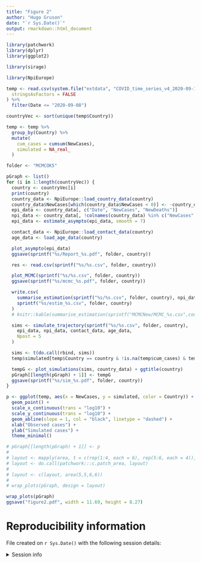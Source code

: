 ```yaml
---
title: "Figure 2"
author: "Hugo Gruson"
date: "`r Sys.Date()`"
output: rmarkdown::html_document
---
```


```r
library(patchwork)
library(dplyr)
library(ggplot2)

library(sirage)

library(NpiEurope)
```

```r
temp <- read.csv(system.file("extdata", "COVID_time_series_v4_2020-09-16.csv", package = "NpiEurope"),
  stringsAsFactors = FALSE
) %>%
  filter(Date <= "2020-09-08")

countryVec <- sort(unique(temp$Country))

temp <- temp %>%
  group_by(Country) %>%
  mutate(
    cum_cases = cumsum(NewCases),
    simulated = NA_real_
  )

folder <- "MCMCOK5"

pGraph <- list()
for (i in 1:length(countryVec)) {
  country <- countryVec[i]
  print(country)
  country_data <- NpiEurope::load_country_data(country)
  country_data$NewCases[which(country_data$NewCases < 0)] <- -country_data$NewCases[which(country_data$NewCases < 0)]
  epi_data <- country_data[, c("Date", "NewCases", "NewDeaths")]
  npi_data <- country_data[, !colnames(country_data) %in% c("NewCases", "NewDeaths", "Country", "Population")]
  epi_data <- estimate_asympto(epi_data, smooth = 7)

  contact_data <- NpiEurope::load_contact_data(country)
  age_data <- load_age_data(country)

  plot_asympto(epi_data)
  ggsave(sprintf("%s/Report_%s.pdf", folder, country))

  res <- read.csv(sprintf("%s/%s.csv", folder, country))

  plot_MCMC(sprintf("%s/%s.csv", folder, country))
  ggsave(sprintf("%s/mcmc_%s.pdf", folder, country))

  write.csv(
    summarise_estimation(sprintf("%s/%s.csv", folder, country), npi_data, contact_data, age_data),
    sprintf("%s/estim_%s.csv", folder, country)
  )
  # knitr::kable(summarise_estimation(sprintf("MCMCNew/MCMC_%s.csv",country), country_data))

  sims <- simulate_trajectory(sprintf("%s/%s.csv", folder, country),
    epi_data, npi_data, contact_data, age_data,
    Npost = 5
  )

  sims <- t(do.call(rbind, sims))
  temp$simulated[temp$Country == country & !is.na(temp$cum_cases) & temp$cum_cases > 0] <- apply(sims, MARGIN = 2, median)

  tempG <- plot_simulations(sims, country_data) + ggtitle(country)
  pGraph[[length(pGraph) + 1]] <- tempG
  ggsave(sprintf("%s/sim_%s.pdf", folder, country))
}

p <- ggplot(temp, aes(x = NewCases, y = simulated, color = Country)) +
  geom_point() +
  scale_x_continuous(trans = "log10") +
  scale_y_continuous(trans = "log10") +
  geom_abline(slope = 1, col = "black", linetype = "dashed") +
  xlab("Observed cases") +
  ylab("Simulated cases") +
  theme_minimal()

# pGraph[[length(pGraph) + 1]] <- p
#
# layout <- mapply(area, t = c(rep(1:4, each = 6), rep(5:6, each = 4)), l = c(rep(1:6, times = 4), rep(1:4, times = 2)), SIMPLIFY = FALSE)
# layout <- do.call(patchwork:::c.patch_area, layout)
#
# layout <- c(layout, area(5,5,6,6))
#
# wrap_plots(pGraph, design = layout)

wrap_plots(pGraph)
ggsave("figure2.pdf", width = 11.69, height = 8.27)
```

# Reproducibility information

File created on `r Sys.Date()` with the following session details:

<details>
<summary>Session info</summary>

```r
sessionInfo()
```

</details>
